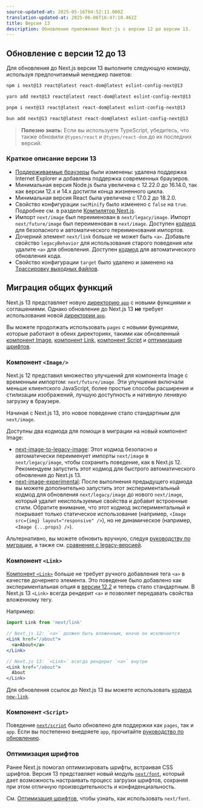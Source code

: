 ```yaml
---
source-updated-at: 2025-05-16T04:52:11.000Z
translation-updated-at: 2025-06-06T16:47:10.462Z
title: Версия 13
description: Обновление приложения Next.js с версии 12 до версии 13.
---
```


## Обновление с версии 12 до 13

Для обновления до Next.js версии 13 выполните следующую команду, используя предпочитаемый менеджер пакетов:

```bash filename="Terminal"
npm i next@13 react@latest react-dom@latest eslint-config-next@13
```

```bash filename="Terminal"
yarn add next@13 react@latest react-dom@latest eslint-config-next@13
```

```bash filename="Terminal"
pnpm i next@13 react@latest react-dom@latest eslint-config-next@13
```

```bash filename="Terminal"
bun add next@13 react@latest react-dom@latest eslint-config-next@13
```

> **Полезно знать:** Если вы используете TypeScript, убедитесь, что также обновили `@types/react` и `@types/react-dom` до их последних версий.

### Краткое описание версии 13

- [Поддерживаемые браузеры](/docs/architecture/supported-browsers) были изменены: удалена поддержка Internet Explorer и добавлена поддержка современных браузеров.
- Минимальная версия Node.js была увеличена с 12.22.0 до 16.14.0, так как версии 12.x и 14.x достигли конца жизненного цикла.
- Минимальная версия React была увеличена с 17.0.2 до 18.2.0.
- Свойство конфигурации `swcMinify` было изменено с `false` на `true`. Подробнее см. в разделе [Компилятор Next.js](/docs/architecture/nextjs-compiler).
- Импорт `next/image` был переименован в `next/legacy/image`. Импорт `next/future/image` был переименован в `next/image`. Доступен [кодмод](/docs/pages/building-your-application/upgrading/codemods#next-image-to-legacy-image) для безопасного и автоматического переименования импортов.
- Дочерний элемент `next/link` больше не может быть `<a>`. Добавьте свойство `legacyBehavior` для использования старого поведения или удалите `<a>` для обновления. Доступен [кодмод](/docs/pages/building-your-application/upgrading/codemods#new-link) для автоматического обновления кода.
- Свойство конфигурации `target` было удалено и заменено на [Трассировку выходных файлов](/docs/pages/api-reference/next-config-js/output).

## Миграция общих функций

Next.js 13 представляет новую [директорию `app`](/docs/app/building-your-application/routing) с новыми функциями и соглашениями. Однако обновление до Next.js 13 **не** требует использования новой [директории `app`](/docs/app/building-your-application/routing#the-app-router).

Вы можете продолжать использовать `pages` с новыми функциями, которые работают в обеих директориях, такими как обновленный [компонент Image](#image-component), [компонент Link](#link-component), [компонент Script](#script-component) и [оптимизация шрифтов](#font-optimization).

### Компонент `<Image/>`

Next.js 12 представил множество улучшений для компонента Image с временным импортом: `next/future/image`. Эти улучшения включали меньше клиентского JavaScript, более простые способы расширения и стилизации изображений, лучшую доступность и нативную ленивую загрузку в браузере.

Начиная с Next.js 13, это новое поведение стало стандартным для `next/image`.

Доступны два кодмода для помощи в миграции на новый компонент Image:

- [next-image-to-legacy-image](/docs/pages/building-your-application/upgrading/codemods#next-image-to-legacy-image): Этот кодмод безопасно и автоматически переименует импорты `next/image` в `next/legacy/image`, чтобы сохранить поведение, как в Next.js 12. Рекомендуем запустить этот кодмод для быстрого автоматического обновления до Next.js 13.
- [next-image-experimental](/docs/pages/building-your-application/upgrading/codemods#next-image-experimental): После выполнения предыдущего кодмода вы можете дополнительно запустить этот экспериментальный кодмод для обновления `next/legacy/image` до нового `next/image`, который удалит неиспользуемые свойства и добавит встроенные стили. Обратите внимание, что этот кодмод экспериментальный и покрывает только статическое использование (например, `<Image src={img} layout="responsive" />`), но не динамическое (например, `<Image {...props} />`).

Альтернативно, вы можете обновить вручную, следуя [руководству по миграции](/docs/pages/building-your-application/upgrading/codemods#next-image-experimental), а также см. [сравнение с legacy-версией](/docs/pages/api-reference/components/image-legacy#comparison).

### Компонент `<Link>`

[Компонент `<Link>`](/docs/pages/api-reference/components/link) больше не требует ручного добавления тега `<a>` в качестве дочернего элемента. Это поведение было добавлено как экспериментальная опция в [версии 12.2](https://nextjs.org/blog/next-12-2) и теперь стало стандартным. В Next.js 13 `<Link>` всегда рендерит `<a>` и позволяет передавать свойства вложенному тегу.

Например:

```jsx
import Link from 'next/link'

// Next.js 12: `<a>` должен быть вложенным, иначе он исключается
<Link href="/about">
  <a>About</a>
</Link>

// Next.js 13: `<Link>` всегда рендерит `<a>` внутри
<Link href="/about">
  About
</Link>
```

Для обновления ссылок до Next.js 13 вы можете использовать [кодмод `new-link`](/docs/pages/building-your-application/upgrading/codemods#new-link).

### Компонент `<Script>`

Поведение [`next/script`](/docs/pages/api-reference/components/script) было обновлено для поддержки как `pages`, так и `app`. Если вы постепенно внедряете `app`, прочитайте [руководство по обновлению](/docs/pages/building-your-application/upgrading).

### Оптимизация шрифтов

Ранее Next.js помогал оптимизировать шрифты, встраивая CSS шрифтов. Версия 13 представляет новый модуль [`next/font`](/docs/pages/building-your-application/optimizing/fonts), который дает возможность настраивать процесс загрузки шрифтов, сохраняя при этом отличную производительность и конфиденциальность.

См. [Оптимизация шрифтов](/docs/pages/building-your-application/optimizing/fonts), чтобы узнать, как использовать `next/font`.